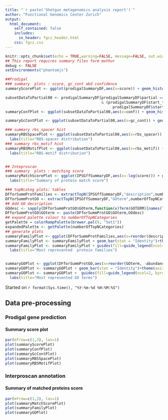 ```yaml
---
title: "`r paste('Shotgun metagenomics analysis report')`"
author: "Functional Genomics Center Zurich"
output: 
  html_document:
    self_contained: false
    includes:
      in_header: fgcz_header.html
    css: fgcz.css
---
```


```r
knitr::opts_chunk$set(echo = TRUE,warning=FALSE, message=FALSE, out.width = "33%")
## This report requires summary files form mothur
debug <- FALSE
setEnvironments("phantomjs")
```

```r
##Prodigal
### summary  plots : score, gc_cont abd confidence
summaryScorePlot <- ggplot(prodigalSummaryDF,aes(x=score)) + geom_histogram(binwidth=10) +  facet_grid(rows = vars(start_type), cols = vars(partial)) + labs(title="Summary of the gene prediction scores")

subsetDataToPartial00 <- prodigalSummaryDF[prodigalSummaryDF$partial =="00" 
                                           & (prodigalSummaryDF$start_type == "ATG"|
                                                prodigalSummaryDF$start_type == "GTG"),]
summaryConfPlot <- ggplot(subsetDataToPartial00,aes(x=conf)) + geom_histogram(binwidth=5) +  facet_grid(rows = vars(start_type), cols = vars(partial),labeller = label_both)+ labs(title="Summary of the gene prediction confidence")

summaryGcContPlot <- ggplot(subsetDataToPartial00,aes(x=gc_cont)) + geom_histogram(binwidth=0.001) +  facet_grid(rows = vars(start_type), cols = vars(partial),labeller = label_both) + labs(title="Summary of the GC-content")

### summary rbs_spacer hist
summaryRBSSpacePlot <- ggplot(subsetDataToPartial00,aes(x=rbs_spacer)) + geom_bar() +  facet_grid(rows = vars(start_type), cols = vars(partial), labeller = label_both) +theme(axis.text.x = element_text(angle = 90, hjust = 1)) + 
  labs(title="RBS-spacer distribution")
### summary rbs_motif hist
summaryRBSMotifPlot <- ggplot(subsetDataToPartial00,aes(x=rbs_motif)) + geom_bar() +  facet_grid(rows = vars(start_type), cols = vars(partial), labeller = label_both) + theme(axis.text.x = element_text(angle = 90, hjust = 1)) +
  labs(title="RBS-motif distribution")


## Inteproscan
### summary  plots : matching score 
summaryMatchScorePlot <- ggplot(IPSGffSummaryDF,aes(x=-log(score))) + geom_histogram(binwidth = 5) +
  labs(title="Summary of protein match score")

### topNcateg plots: tables
DFforSummProtFamilies <- extractTopN(IPSGffSummaryDF,"description",numberOfTopNCategories)
DFforSummProtGO <- extractTopN(IPSGffSummaryDF,"GOterm",numberOfTopNCategories)
## Add GO decsription
GOdesc <- sapply(DFforSummProtGO$GOterm,function(x)Term(GOTERM)[names(Term(GOTERM))%in%x], USE.NAMES = F)
DFforSummProtGO$GOterm <- paste(DFforSummProtGO$GOterm,GOdesc)
## expand palette colour to numberOfTopNCategories
getPalette = colorRampPalette(brewer.pal(9, "Set1"))
expandedPalette <- getPalette(numberOfTopNCategories)
## generate plots
summaryFamilyPlot <- ggplot(DFforSummProtFamilies,aes(x=reorder(description, -abundance),y=abundance, fill = description)) 
summaryFamilyPlot <- summaryFamilyPlot + geom_bar(stat = "Identity")+theme(axis.text.x = element_blank(), axis.title.x = element_blank(), legend.position = "bottom",legend.text = element_text(size =7)) + scale_color_manual(expandedPalette)
summaryFamilyPlot <- summaryFamilyPlot + guides(fill=guide_legend(ncol=2, byrow=F,title.position = "top"))  +
  labs(title="Most represented  protein families")


summaryGOPlot <- ggplot(DFforSummProtGO,aes(x=reorder(GOterm, -abundance),y=abundance, fill = GOterm)) 
summaryGOPlot <- summaryGOPlot + geom_bar(stat = "Identity")+theme(axis.text.x = element_blank(), axis.title.x = element_blank(),legend.position = "bottom",legend.text = element_text(size =7)) + scale_color_manual(expandedPalette)
summaryGOPlot <- summaryGOPlot +  guides(fill=guide_legend(ncol=2, byrow=F,title.position = "top"))  +
  labs(title="Most represented GO terms")
```


Started on `r format(Sys.time(), "%Y-%m-%d %H:%M:%S")`

## Data pre-processing {.tabset}

### Prodigal gene prediction
#### Summary score plot
```r
par(mfrow=c(1,3), las=1)
plot(summaryScorePlot)
plot(summaryConfPlot)
plot(summaryGcContPlot)
plot(summaryRBSSpacePlot)
plot(summaryRBSMotifPlot)
```

### Interproscan annotation
#### Summary of matched proteins score
```r
par(mfrow=c(1,3), las=1)
plot(summaryMatchScorePlot)
plot(summaryFamilyPlot)
plot(summaryGOPlot)
```